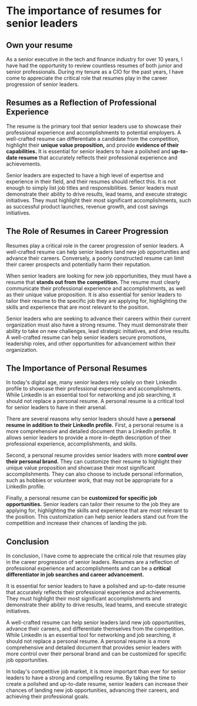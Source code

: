 # The importance of resumes for senior leaders

## Own your resume

As a senior executive in the tech and finance industry for over 10 years, I have had the opportunity to review countless resumes of both junior and senior professionals. During my tenure as a CIO for the past years, I have come to appreciate the critical role that resumes play in the career progression of senior leaders.

## Resumes as a Reflection of Professional Experience

The resume is the primary tool that senior leaders use to showcase their professional experience and accomplishments to potential employers. A well-crafted resume can differentiate a candidate from the competition, highlight their **unique value proposition,** and provide **evidence of their capabilities.** It is essential for senior leaders to have a polished and **up-to-date resume** that accurately reflects their professional experience and achievements.

Senior leaders are expected to have a high level of expertise and experience in their field, and their resumes should reflect this. It is not enough to simply list job titles and responsibilities. Senior leaders must demonstrate their ability to drive results, lead teams, and execute strategic initiatives. They must highlight their most significant accomplishments, such as successful product launches, revenue growth, and cost savings initiatives.

## The Role of Resumes in Career Progression

Resumes play a critical role in the career progression of senior leaders. A well-crafted resume can help senior leaders land new job opportunities and advance their careers. Conversely, a poorly constructed resume can limit their career prospects and potentially harm their reputation.

When senior leaders are looking for new job opportunities, they must have a resume that **stands out from the competition.** The resume must clearly communicate their professional experience and accomplishments, as well as their unique value proposition. It is also essential for senior leaders to tailor their resume to the specific job they are applying for, highlighting the skills and experience that are most relevant to the position.

Senior leaders who are seeking to advance their careers within their current organization must also have a strong resume. They must demonstrate their ability to take on new challenges, lead strategic initiatives, and drive results. A well-crafted resume can help senior leaders secure promotions, leadership roles, and other opportunities for advancement within their organization.

## The Importance of Personal Resumes

In today's digital age, many senior leaders rely solely on their LinkedIn profile to showcase their professional experience and accomplishments. While LinkedIn is an essential tool for networking and job searching, it should not replace a personal resume. A personal resume is a critical tool for senior leaders to have in their arsenal.

There are several reasons why senior leaders should have a **personal resume in addition to their LinkedIn profile.** First, a personal resume is a more comprehensive and detailed document than a LinkedIn profile. It allows senior leaders to provide a more in-depth description of their professional experience, accomplishments, and skills.

Second, a personal resume provides senior leaders with more **control over their personal brand.** They can customize their resume to highlight their unique value proposition and showcase their most significant accomplishments. They can also choose to include personal information, such as hobbies or volunteer work, that may not be appropriate for a LinkedIn profile.

Finally, a personal resume can be **customized for specific job opportunities.** Senior leaders can tailor their resume to the job they are applying for, highlighting the skills and experience that are most relevant to the position. This customization can help senior leaders stand out from the competition and increase their chances of landing the job.

## Conclusion

In conclusion, I have come to appreciate the critical role that resumes play in the career progression of senior leaders. Resumes are a reflection of professional experience and accomplishments and can be a **critical differentiator in job searches and career advancement.**

It is essential for senior leaders to have a polished and up-to-date resume that accurately reflects their professional experience and achievements. They must highlight their most significant accomplishments and demonstrate their ability to drive results, lead teams, and execute strategic initiatives.

A well-crafted resume can help senior leaders land new job opportunities, advance their careers, and differentiate themselves from the competition. While LinkedIn is an essential tool for networking and job searching, it should not replace a personal resume. A personal resume is a more comprehensive and detailed document that provides senior leaders with more control over their personal brand and can be customized for specific job opportunities.

In today's competitive job market, it is more important than ever for senior leaders to have a strong and compelling resume. By taking the time to create a polished and up-to-date resume, senior leaders can increase their chances of landing new job opportunities, advancing their careers, and achieving their professional goals.
